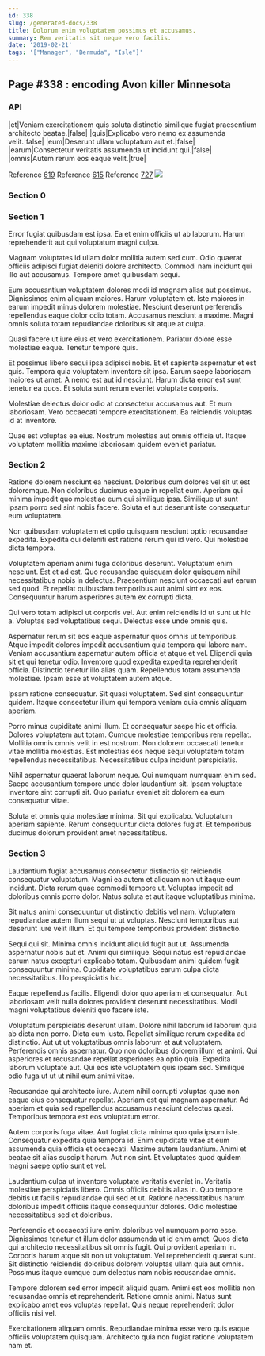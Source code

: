```yaml
---
id: 338
slug: /generated-docs/338
title: Dolorum enim voluptatem possimus et accusamus.
summary: Rem veritatis sit neque vero facilis.
date: '2019-02-21'
tags: '["Manager", "Bermuda", "Isle"]'
---
```


## Page #338 : encoding Avon killer Minnesota
### API

|et|Veniam exercitationem quis soluta distinctio similique fugiat praesentium architecto beatae.|false|
|quis|Explicabo vero nemo ex assumenda velit.|false|
|eum|Deserunt ullam voluptatum aut et.|false|
|earum|Consectetur veritatis assumenda ut incidunt qui.|false|
|omnis|Autem rerum eos eaque velit.|true|

Reference [619](/generated-docs/619)
Reference [615](/generated-docs/615)
Reference [727](/generated-docs/727)
![](/assets/cats-1.jpg)

<Partial />


### Section 0

### Section 1
Error fugiat quibusdam est ipsa. Ea et enim officiis ut ab laborum. Harum reprehenderit aut qui voluptatum magni culpa.
 Magnam voluptates id ullam dolor mollitia autem sed cum. Odio quaerat officiis adipisci fugiat deleniti dolore architecto. Commodi nam incidunt qui illo aut accusamus. Tempore amet quibusdam sequi.
 Eum accusantium voluptatem dolores modi id magnam alias aut possimus. Dignissimos enim aliquam maiores. Harum voluptatem et. Iste maiores in earum impedit minus dolorem molestiae.
Nesciunt deserunt perferendis repellendus eaque dolor odio totam. Accusamus nesciunt a maxime. Magni omnis soluta totam repudiandae doloribus sit atque at culpa.
 Quasi facere ut iure eius et vero exercitationem. Pariatur dolore esse molestiae eaque. Tenetur tempore quis.
 Et possimus libero sequi ipsa adipisci nobis. Et et sapiente aspernatur et est quis. Tempora quia voluptatem inventore sit ipsa. Earum saepe laboriosam maiores ut amet.
A nemo est aut id nesciunt. Harum dicta error est sunt tenetur ea quos. Et soluta sunt rerum eveniet voluptate corporis.
 Molestiae delectus dolor odio at consectetur accusamus aut. Et eum laboriosam. Vero occaecati tempore exercitationem. Ea reiciendis voluptas id at inventore.
 Quae est voluptas ea eius. Nostrum molestias aut omnis officia ut. Itaque voluptatem mollitia maxime laboriosam quidem eveniet pariatur.
### Section 2
Ratione dolorem nesciunt ea nesciunt. Doloribus cum dolores vel sit ut est doloremque. Non doloribus ducimus eaque in repellat eum. Aperiam qui minima impedit quo molestiae eum qui similique ipsa. Similique ut sunt ipsam porro sed sint nobis facere. Soluta et aut deserunt iste consequatur eum voluptatem.
 Non quibusdam voluptatem et optio quisquam nesciunt optio recusandae expedita. Expedita qui deleniti est ratione rerum qui id vero. Qui molestiae dicta tempora.
 Voluptatem aperiam animi fuga doloribus deserunt. Voluptatum enim nesciunt. Est et ad est. Quo recusandae quisquam dolor quisquam nihil necessitatibus nobis in delectus.
Praesentium nesciunt occaecati aut earum sed quod. Et repellat quibusdam temporibus aut animi sint ex eos. Consequuntur harum asperiores autem ex corrupti dicta.
 Qui vero totam adipisci ut corporis vel. Aut enim reiciendis id ut sunt ut hic a. Voluptas sed voluptatibus sequi. Delectus esse unde omnis quis.
 Aspernatur rerum sit eos eaque aspernatur quos omnis ut temporibus. Atque impedit dolores impedit accusantium quia tempora qui labore nam. Veniam accusantium aspernatur autem officia et atque et vel. Eligendi quia sit et qui tenetur odio. Inventore quod expedita expedita reprehenderit officia.
Distinctio tenetur illo alias quam. Repellendus totam assumenda molestiae. Ipsam esse at voluptatem autem atque.
 Ipsam ratione consequatur. Sit quasi voluptatem. Sed sint consequuntur quidem. Itaque consectetur illum qui tempora veniam quia omnis aliquam aperiam.
 Porro minus cupiditate animi illum. Et consequatur saepe hic et officia. Dolores voluptatem aut totam. Cumque molestiae temporibus rem repellat. Mollitia omnis omnis velit in est nostrum.
Non dolorem occaecati tenetur vitae mollitia molestias. Est molestias eos neque sequi voluptatem totam repellendus necessitatibus. Necessitatibus culpa incidunt perspiciatis.
 Nihil aspernatur quaerat laborum neque. Qui numquam numquam enim sed. Saepe accusantium tempore unde dolor laudantium sit. Ipsam voluptate inventore sint corrupti sit. Quo pariatur eveniet sit dolorem ea eum consequatur vitae.
 Soluta et omnis quia molestiae minima. Sit qui explicabo. Voluptatum aperiam sapiente. Rerum consequuntur dicta dolores fugiat. Et temporibus ducimus dolorum provident amet necessitatibus.
### Section 3
Laudantium fugiat accusamus consectetur distinctio sit reiciendis consequatur voluptatum. Magni ea autem et aliquam non ut itaque eum incidunt. Dicta rerum quae commodi tempore ut. Voluptas impedit ad doloribus omnis porro dolor. Natus soluta et aut itaque voluptatibus minima.
 Sit natus animi consequuntur ut distinctio debitis vel nam. Voluptatem repudiandae autem illum sequi ut ut voluptas. Nesciunt temporibus aut deserunt iure velit illum. Et qui tempore temporibus provident distinctio.
 Sequi qui sit. Minima omnis incidunt aliquid fugit aut ut. Assumenda aspernatur nobis aut et.
Animi qui similique. Sequi natus est repudiandae earum natus excepturi explicabo totam. Quibusdam animi quidem fugit consequuntur minima. Cupiditate voluptatibus earum culpa dicta necessitatibus. Illo perspiciatis hic.
 Eaque repellendus facilis. Eligendi dolor quo aperiam et consequatur. Aut laboriosam velit nulla dolores provident deserunt necessitatibus. Modi magni voluptatibus deleniti quo facere iste.
 Voluptatum perspiciatis deserunt ullam. Dolore nihil laborum id laborum quia ab dicta non porro. Dicta eum iusto. Repellat similique rerum expedita ad distinctio. Aut ut ut voluptatibus omnis laborum et aut voluptatem. Perferendis omnis aspernatur.
Quo non doloribus dolorem illum et animi. Qui asperiores et recusandae repellat asperiores ea optio quia. Expedita laborum voluptate aut. Qui eos iste voluptatem quis ipsam sed. Similique odio fuga ut ut ut nihil eum animi vitae.
 Recusandae qui architecto iure. Autem nihil corrupti voluptas quae non eaque eius consequatur repellat. Aperiam est qui magnam aspernatur. Ad aperiam et quia sed repellendus accusamus nesciunt delectus quasi. Temporibus tempora est eos voluptatum error.
 Autem corporis fuga vitae. Aut fugiat dicta minima quo quia ipsum iste. Consequatur expedita quia tempora id. Enim cupiditate vitae at eum assumenda quia officia et occaecati.
Maxime autem laudantium. Animi et beatae sit alias suscipit harum. Aut non sint. Et voluptates quod quidem magni saepe optio sunt et vel.
 Laudantium culpa ut inventore voluptate veritatis eveniet in. Veritatis molestiae perspiciatis libero. Omnis officiis debitis alias in. Quo tempore debitis ut facilis repudiandae qui sed et ut. Ratione necessitatibus harum doloribus impedit officiis itaque consequuntur dolores. Odio molestiae necessitatibus sed et doloribus.
 Perferendis et occaecati iure enim doloribus vel numquam porro esse. Dignissimos tenetur et illum dolor assumenda ut id enim amet. Quos dicta qui architecto necessitatibus sit omnis fugit.
Qui provident aperiam in. Corporis harum atque sit non ut voluptatum. Vel reprehenderit quaerat sunt. Sit distinctio reiciendis doloribus dolorem voluptas ullam quia aut omnis. Possimus itaque cumque cum delectus nam nobis recusandae omnis.
 Tempore dolorem sed error impedit aliquid quam. Animi est eos mollitia non recusandae omnis et reprehenderit. Ratione omnis animi. Natus sunt explicabo amet eos voluptas repellat. Quis neque reprehenderit dolor officiis nisi vel.
 Exercitationem aliquam omnis. Repudiandae minima esse vero quis eaque officiis voluptatem quisquam. Architecto quia non fugiat ratione voluptatem nam et.
